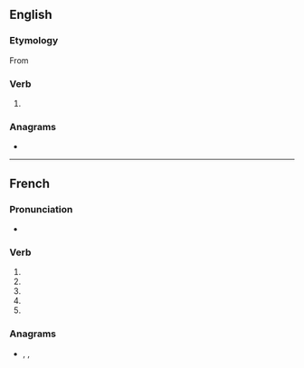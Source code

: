 {{also|polarisé}}
==English==

===Etymology===
From {{der|en|fr|polariser}}

===Verb===
{{en-verb}}

# {{standard spelling of|en|from=non-Oxford British spelling|polarize}}

===Anagrams===
* {{anagrams|en|a=aeiloprs|rape oils}}

----

==French==

===Pronunciation===
* {{fr-IPA|pos=v}}

===Verb===
{{head|fr|verb form}}

# {{inflection of|fr|polariser||1|s|pres|indc}}
# {{inflection of|fr|polariser||3|s|pres|indc}}
# {{inflection of|fr|polariser||1|s|pres|subj}}
# {{inflection of|fr|polariser||3|s|pres|subj}}
# {{inflection of|fr|polariser||2|s|impr}}

===Anagrams===
* {{l|fr|ploieras}}, {{l|fr|polaires}}, {{l|fr|spoliera}}